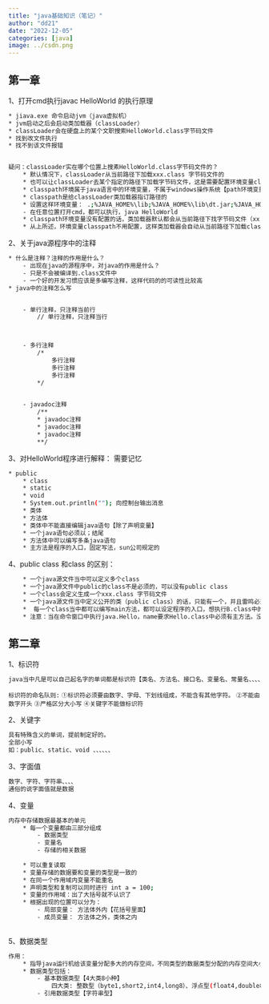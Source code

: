 ```yaml
---
title: "java基础知识（笔记）"
author: "dd21"
date: "2022-12-05" 
categories: [java]
image: ../csdn.png
---
```



## 第一章

1、打开cmd执行javac HelloWorld 的执行原理
	

```bash
* jiava.exe 命令启动jvm（java虚拟机）
* jvm启动之后会启动类加载器（classLoader）
* classLoader会在硬盘上的某个文职搜索HelloWorld.class字节码文件
* 找到改文件执行
* 找不到该文件报错


疑问：classLoader实在哪个位置上搜素HelloWorld.class字节码文件的？
	* 默认情况下，classLoader从当前路径下加载xxx.class 字节码文件的
	* 也可以让classLoader去某个指定的路径下加载字节码文件，这是需要配置环境变量classpath
	* classpath环境属于java语言中的环境变量，不属于windows操作系统【path环境变量属于操作系统】
	* classpath是给classLoader类加载器指订路径的
	* 设置这样环境变量：	.;%JAVA_HOME%\lib;%JAVA_HOME%\lib\dt.jar;%JAVA_HOME%\lib\tools.jar;
	- 在任意位置打开cmd，都可以执行，java HelloWorld
	* classpath环境变量没有配置的话，类加载器默认都会从当前路径下找字节码文件（xx.class文件）
	* 从上所述，环境变量classpath不用配置，这样类加载器会自动从当前路径下加载class字节码文件。所以，每一次执行.class文件程序的时候，都需要在dos命令窗口中先切换到.class字节码文件所在的路径下，然后运行。

```

2、关于java源程序中的注释

```bash
* 什么是注释？注释的作用是什么？
	- 出现在java的源程序中，对java的作用是什么？
	- 只是不会被编译到.class文件中
	- 一个好的开发习惯应该是多编写注释，这样代码的的可读性比较高
* java中的注释怎么写


	- 单行注释，只注释当前行
		// 单行注释，只注释当行



	- 多行注释
		/*
			多行注释
			多行注释
			多行注释
		*/
		

	- javadoc注释
		/**
		* javadoc注释
		* javadoc注释
		* javadoc注释
		**/

```

3、对HelloWorld程序进行解释：
	需要记忆
	

```bash
* public
	* class
	* static 
	* void 
	* System.out.println(""); 向控制台输出消息
	* 类体
	* 方法体
	* 类体中不能直接编辑java语句【除了声明变量】
	* 一个java语句必须以；结尾
	* 方法体中可以编写多条java语句
	* 主方法是程序的入口，固定写法，sun公司规定的

```
4、public class 和class 的区别：

```bash
	* 一个java源文件当中可以定义多个class
	* 一个java源文件中public的class不是必须的，可以没有public class
	* 一个class会定义生成一个xxx.class 字节码文件
	* 一个java源文件当中定义公开的类（public class）的话，只能有一个，并且雷鸣必须和java的源文件名一致。
	*  每一个class当中都可以编写main方法，都可以设定程序的入口，想执行B.class中的main方法：java B，想执行X.class中的main方法，java X
	* 注意：当在命令窗口中执行java.Hello，name要求Hello.class中必须有主方法。没有主方法运行会报找不到主方法错发。
```

## 第二章
1、标识符

```bash
java当中凡是可以自己起名字的单词都是标识符【类名、方法名、接口名、变量名、常量名、、、、、】
```

`标识符的命名队则:`
` ①标识符必须要由数字、字母、下划线组成，不能含有其他字符。`
`②不能由数字开头`
`③严格区分大小写`
`④关键字不能做标识符`

2、关键字

```bash
具有特殊含义的单词，提前制定好的。
全部小写
如：public、static、void 、、、、、、
```

3、字面值

```bash
数字、字符、字符串、、、、
通俗的说字面值就是数据
```


4、变量

```bash
内存中存储数据最基本的单元
	* 每一个变量都由三部分组成
		- 数据类型
		- 变量名
		- 存储的相关数据
		
	* 可以重复读取
	* 变量存储的数据要和变量的类型是一致的
	* 在同一个作用域内变量不能重名
	* 声明类型和复制可以同时进行 int a = 100;
	* 变量的作用域：出了大括号就不认识了
	* 根据出现的位置可以分为：
		- 局部变量： 方法体外内【花括号里面】
		- 成员变量： 方法体之外，类体之内
	

```

5、数据类型

```bash
作用：
	* 指导java运行机给该变量分配多大的内存空间，不同类型的数据类型分配的内存空间大小也不一样
	* 数据类型包括：
		- 基本数据类型【4大类8小种】
			四大类: 整数型（byte1,short2,int4,long8）、浮点型(float4,double8)、布尔型(boolean1)、字符型(char2)
		- 引用数据类型【字符串型】		
```

